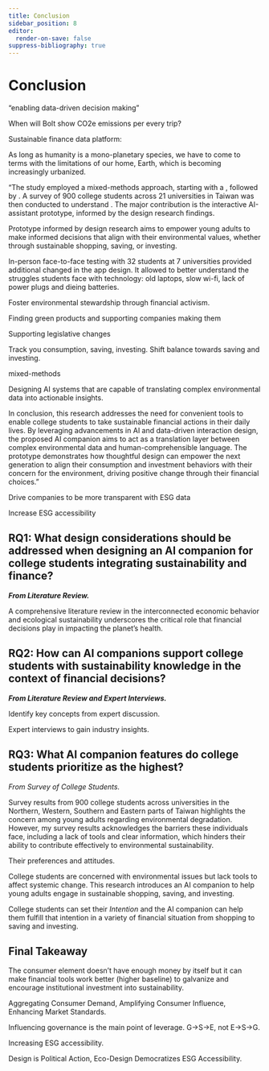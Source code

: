 ```yaml
---
title: Conclusion
sidebar_position: 8
editor:
  render-on-save: false
suppress-bibliography: true
---
```





# Conclusion

“enabling data-driven decision making”

When will Bolt show CO2e emissions per every trip?

Sustainable finance data platform:

As long as humanity is a mono-planetary species, we have to come to
terms with the limitations of our home, Earth, which is becoming
increasingly urbanized.

“The study employed a mixed-methods approach, starting with a , followed
by . A survey of 900 college students across 21 universities in Taiwan
was then conducted to understand . The major contribution is the
interactive AI-assistant prototype, informed by the design research
findings.

Prototype informed by design research aims to empower young adults to
make informed decisions that align with their environmental values,
whether through sustainable shopping, saving, or investing.

In-person face-to-face testing with 32 students at 7 universities
provided additional changed in the app design. It allowed to better
understand the struggles students face with technology: old laptops,
slow wi-fi, lack of power plugs and dieing batteries.

Foster environmental stewardship through financial activism.

Finding green products and supporting companies making them

Supporting legislative changes

Track you consumption, saving, investing. Shift balance towards saving
and investing.

mixed-methods

Designing AI systems that are capable of translating complex
environmental data into actionable insights.

In conclusion, this research addresses the need for convenient tools to
enable college students to take sustainable financial actions in their
daily lives. By leveraging advancements in AI and data-driven
interaction design, the proposed AI companion aims to act as a
translation layer between complex environmental data and
human-comprehensible language. The prototype demonstrates how thoughtful
design can empower the next generation to align their consumption and
investment behaviors with their concern for the environment, driving
positive change through their financial choices.”

Drive companies to be more transparent with ESG data

Increase ESG accessibility

## RQ1: What design considerations should be addressed when designing an AI companion for college students integrating sustainability and finance?

***From Literature Review.***

A comprehensive literature review in the interconnected economic
behavior and ecological sustainability underscores the critical role
that financial decisions play in impacting the planet’s health.

## RQ2: How can AI companions support college students with sustainability knowledge in the context of financial decisions?

***From Literature Review and Expert Interviews.***

Identify key concepts from expert discussion.

Expert interviews to gain industry insights.

## RQ3: What AI companion features do college students prioritize as the highest?

*From Survey of College Students.*

Survey results from 900 college students across universities in the
Northern, Western, Southern and Eastern parts of Taiwan highlights the
concern among young adults regarding environmental degradation. However,
my survey results acknowledges the barriers these individuals face,
including a lack of tools and clear information, which hinders their
ability to contribute effectively to environmental sustainability.

Their preferences and attitudes.

College students are concerned with environmental issues but lack tools
to affect systemic change. This research introduces an AI companion to
help young adults engage in sustainable shopping, saving, and investing.

College students can set their *Intention* and the AI companion can help
them fulfill that intention in a variety of financial situation from
shopping to saving and investing.

## Final Takeaway

The consumer element doesn’t have enough money by itself but it can make
financial tools work better (higher baseline) to galvanize and encourage
institutional investment into sustainability.

Aggregating Consumer Demand, Amplifying Consumer Influence, Enhancing
Market Standards.

Influencing governance is the main point of leverage. G-\>S-\>E, not
E-\>S-\>G.

Increasing ESG accessibility.

Design is Political Action, Eco-Design Democratizes ESG Accessibility.
